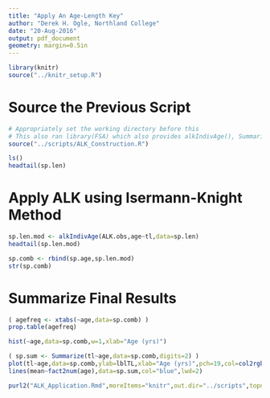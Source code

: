 ```yaml
---
title: "Apply An Age-Length Key"
author: "Derek H. Ogle, Northland College"
date: "20-Aug-2016"
output: pdf_document
geometry: margin=0.5in
---
```


```r
library(knitr)
source("../knitr_setup.R")
```

# Source the Previous Script
```r
# Appropriately set the working directory before this
# This also ran library(FSA) which also provides alkIndivAge(), Summarize(), hist()
source("../scripts/ALK_Construction.R")
```
\vspace{-24pt}
```r
ls()
headtail(sp.len)
```

# Apply ALK using Isermann-Knight Method
```r
sp.len.mod <- alkIndivAge(ALK.obs,age~tl,data=sp.len)
headtail(sp.len.mod)
```

```r
sp.comb <- rbind(sp.age,sp.len.mod)
str(sp.comb)
```

# Summarize Final Results
```r
( agefreq <- xtabs(~age,data=sp.comb) )
prop.table(agefreq)
```
\newpage
```r
hist(~age,data=sp.comb,w=1,xlab="Age (yrs)")
```
```r
( sp.sum <- Summarize(tl~age,data=sp.comb,digits=2) )
plot(tl~age,data=sp.comb,ylab=lblTL,xlab="Age (yrs)",pch=19,col=col2rgbt("black",0.1))
lines(mean~fact2num(age),data=sp.sum,col="blue",lwd=2)
```

```r
purl2("ALK_Application.Rmd",moreItems="knitr",out.dir="../scripts",topnotes="AFS Kansas City 20-Aug-16")
```
